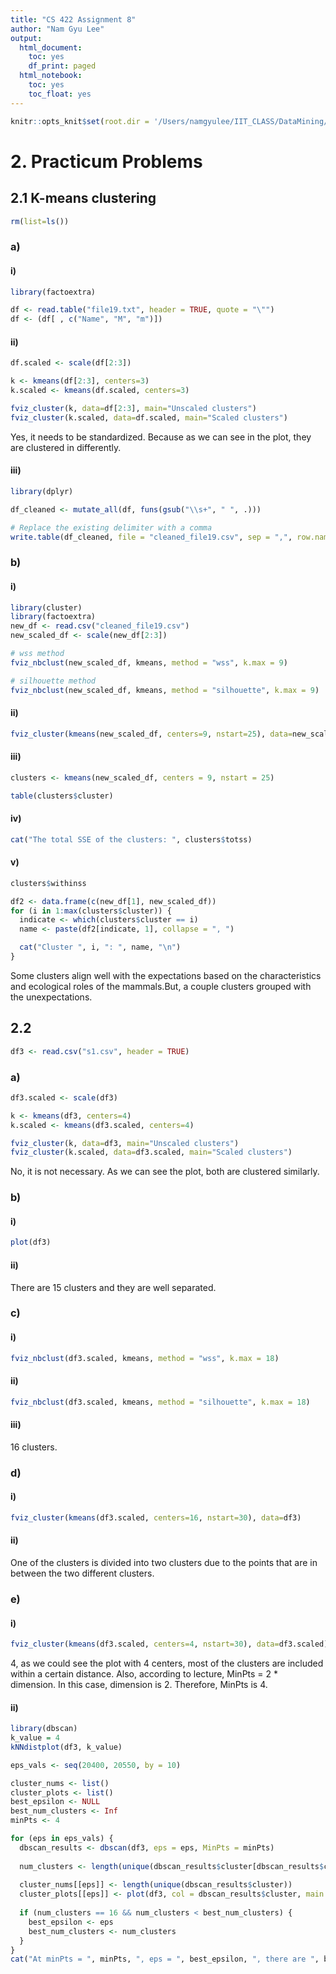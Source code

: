 ```yaml
---
title: "CS 422 Assignment 8"
author: "Nam Gyu Lee"
output:
  html_document:
    toc: yes
    df_print: paged
  html_notebook:
    toc: yes
    toc_float: yes
---
```


```r
knitr::opts_knit$set(root.dir = '/Users/namgyulee/IIT_CLASS/DataMining/')
```

# 2. Practicum Problems

## 2.1 K-means clustering
```r
rm(list=ls())
```

### a)
#### i)
```r
library(factoextra)

df <- read.table("file19.txt", header = TRUE, quote = "\"")
df <- (df[ , c("Name", "M", "m")])
```

#### ii)
```r
df.scaled <- scale(df[2:3])

k <- kmeans(df[2:3], centers=3) 
k.scaled <- kmeans(df.scaled, centers=3)

fviz_cluster(k, data=df[2:3], main="Unscaled clusters") 
fviz_cluster(k.scaled, data=df.scaled, main="Scaled clusters") 
```

Yes, it needs to be standardized. Because as we can see in the plot, they are clustered in differently. 

#### iii)
```r
library(dplyr)

df_cleaned <- mutate_all(df, funs(gsub("\\s+", " ", .)))

# Replace the existing delimiter with a comma
write.table(df_cleaned, file = "cleaned_file19.csv", sep = ",", row.names = FALSE)
```

### b)

#### i)
```r
library(cluster)
library(factoextra)
new_df <- read.csv("cleaned_file19.csv")
new_scaled_df <- scale(new_df[2:3])

# wss method
fviz_nbclust(new_scaled_df, kmeans, method = "wss", k.max = 9) 

# silhouette method
fviz_nbclust(new_scaled_df, kmeans, method = "silhouette", k.max = 9)
```

#### ii)
```r
fviz_cluster(kmeans(new_scaled_df, centers=9, nstart=25), data=new_scaled_df)
```


#### iii)
```r
clusters <- kmeans(new_scaled_df, centers = 9, nstart = 25)

table(clusters$cluster)
```

#### iv)
```r
cat("The total SSE of the clusters: ", clusters$totss)
```

#### v)
```r
clusters$withinss
```

```r
df2 <- data.frame(c(new_df[1], new_scaled_df))
for (i in 1:max(clusters$cluster)) {
  indicate <- which(clusters$cluster == i)
  name <- paste(df2[indicate, 1], collapse = ", ")

  cat("Cluster ", i, ": ", name, "\n")
}

```

Some clusters align well with the expectations based on the characteristics and ecological roles of the mammals.But, a couple clusters grouped with the unexpectations.

## 2.2
```r
df3 <- read.csv("s1.csv", header = TRUE)
```

### a)
```r
df3.scaled <- scale(df3)

k <- kmeans(df3, centers=4) 
k.scaled <- kmeans(df3.scaled, centers=4)

fviz_cluster(k, data=df3, main="Unscaled clusters")
fviz_cluster(k.scaled, data=df3.scaled, main="Scaled clusters")
```

No, it is not necessary. As we can see the plot, both are clustered similarly.

### b)

#### i)
```r
plot(df3)
```

#### ii)
There are 15 clusters and they are well separated.

### c)

#### i)
```r
fviz_nbclust(df3.scaled, kmeans, method = "wss", k.max = 18)
```

#### ii)
```r
fviz_nbclust(df3.scaled, kmeans, method = "silhouette", k.max = 18)
```

#### iii)
16 clusters.

### d)

#### i)
```r
fviz_cluster(kmeans(df3.scaled, centers=16, nstart=30), data=df3)
```

#### ii)
One of the clusters is divided into two clusters due to the points that are in between the two different clusters.

### e)

#### i)
```r
fviz_cluster(kmeans(df3.scaled, centers=4, nstart=30), data=df3.scaled)
```

4, as we could see the plot with 4 centers, most of the clusters are included within a certain distance. Also, according to lecture, MinPts = 2 * dimension. In this case, dimension is 2. Therefore, MinPts is 4.

#### ii)
```r
library(dbscan)
k_value = 4
kNNdistplot(df3, k_value)

```

```r
eps_vals <- seq(20400, 20550, by = 10)

cluster_nums <- list()
cluster_plots <- list()
best_epsilon <- NULL
best_num_clusters <- Inf
minPts <- 4

for (eps in eps_vals) {
  dbscan_results <- dbscan(df3, eps = eps, MinPts = minPts)
  
  num_clusters <- length(unique(dbscan_results$cluster[dbscan_results$cluster != 0]))
  
  cluster_nums[[eps]] <- length(unique(dbscan_results$cluster))
  cluster_plots[[eps]] <- plot(df3, col = dbscan_results$cluster, main = paste("DBSCAN Clustering (eps =", eps, ")", num_clusters))
  
  if (num_clusters == 16 && num_clusters < best_num_clusters) {
    best_epsilon <- eps
    best_num_clusters <- num_clusters
  }
}
cat("At minPts = ", minPts, ", eps = ", best_epsilon, ", there are ", best_num_clusters, " clusters")

```
